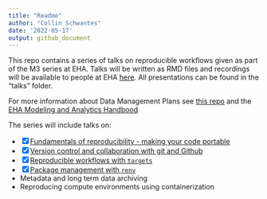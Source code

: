 ```yaml
---
title: "Readme"
author: "Collin Schwantes"
date: '2022-05-17'
output: github_document
---
```


This repo contains a series of talks on reproducible workflows given as
part of the M3 series at EHA. Talks will be written as RMD files and recordings will be available to people at EHA [here](https://airtable.com/appwlxIzmQx5njRtQ/tbledVCO9MRKkK9MW/viwd5Kt2QVw7lyAKb?blocks=hide). All presentations can be found in the "talks" folder.

For more information about Data Management Plans see [this repo](https://github.com/ecohealthalliance/data-mgmt-plan) and the [EHA Modeling and Analytics Handbood](https://ecohealthalliance.github.io/eha-ma-handbook/index.html)

The series will include talks on:

- [x] [Fundamentals of reproducibility - making your code portable](https://airtable.com/appwlxIzmQx5njRtQ/tbledVCO9MRKkK9MW/viwFlSmwQVLydq9Ri/recZnmKU3g9AQXik9?blocks=hide)
- [x] [Version control and collaboration with git and Github](https://airtable.com/appwlxIzmQx5njRtQ/tbledVCO9MRKkK9MW/viwFlSmwQVLydq9Ri/recRN0yUR4Tagp2nf?blocks=hide)
- [x] [Reproducible workflows with `targets`](https://airtable.com/appwlxIzmQx5njRtQ/tbledVCO9MRKkK9MW/viwFlSmwQVLydq9Ri/recLn3sCLesOsopqS?blocks=hide)
- [x] [Package management with `renv`](https://airtable.com/appwlxIzmQx5njRtQ/tbledVCO9MRKkK9MW/viwFlSmwQVLydq9Ri/receDurRk5Rg1jWBt?blocks=hide)
- Metadata and long term data archiving
- Reproducing compute environments using containerization


